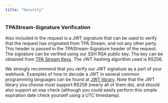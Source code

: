 ```yaml
---
title: "Security"
---
```


### TPAStream-Signature Verification

Also included in the request is a JWT signature that can be used to verify that
the request has originated from TPA Stream, and not any other party. This header
is passed in the TPAStream-Signature header of the request. The signature can be
verified using our SSH RSA public key. The key can be obtained from
[TPA Stream Keys](https://app.tpastream.com/keys). The JWT hashing algorithm
used is RS256.

We strongly recommend that you verify our JWT signature as a part of your
webhook. Examples of how to decode a JWT in several common programming languages
can be found at [JWT library](https://jwt.io). Note that the JWT library you
choose must support RS256 (nearly all of them do), and should also support an
exp check (although you could easily perform this simple expiration date check
yourself using a UTC timestamp).
